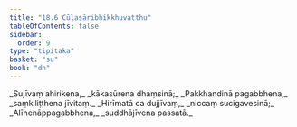 ```yaml
---
title: "18.6 Cūḷasāribhikkhuvatthu"
tableOfContents: false
sidebar:
  order: 9
type: "tipitaka"
basket: "su"
book: "dh"
---
```



<DynamicBreadcrumb />

<Division number="244" book="dh">

<Paragraph number="264" type="verses" book="dh">
_Sujīvaṃ ahirikena,_  
_kākasūrena dhaṃsinā;_  
_Pakkhandinā pagabbhena,_  
_saṃkiliṭṭhena jīvitaṃ._  

</Paragraph>

</Division>
<Division number="245" book="dh">

<Paragraph number="265" type="verses" book="dh">
_Hirīmatā ca dujjīvaṃ,_  
_niccaṃ sucigavesinā;_  
_Alīnenāppagabbhena,_  
_suddhājīvena passatā._
</Paragraph>
</Division>